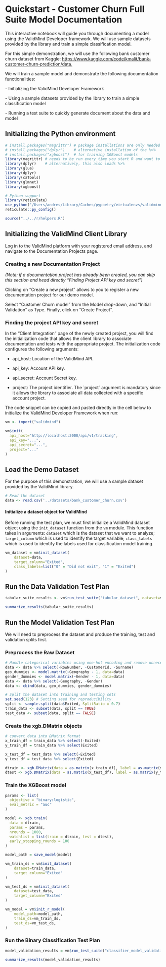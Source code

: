 # **Quickstart - Customer Churn Full Suite Model Documentation**

This interactive notebook will guide you through documenting a model using the ValidMind Developer framework. We will use sample datasets provided by the library and train a simple classification model.

For this simple demonstration, we will use the following bank customer churn dataset from Kaggle: <https://www.kaggle.com/code/kmalit/bank-customer-churn-prediction/data.>

We will train a sample model and demonstrate the following documentation functionalities:

\- Initializing the ValidMind Developer Framework

\- Using a sample datasets provided by the library to train a simple classification model

\- Running a test suite to quickly generate document about the data and model

## **Initializing the Python environment**

```r
# install.packages("magrittr") # package installations are only needed the first time you use it
# install.packages("dplyr")    # alternative installation of the %>%
# install.packages("xgboost")  # for training XGBoost models
library(magrittr) # needs to be run every time you start R and want to use %>%
library(dplyr)    # alternatively, this also loads %>%
library(glue)
library(dplyr)
library(caTools)
library(glmnet)
library(xgboost)

# Python support
library(reticulate)
use_python("/Users/andres/Library/Caches/pypoetry/virtualenvs/validmind-Jp3s24zK-py3.9/bin/python")
reticulate::py_config()
```

```r
source("../../r/helpers.R")
```

## **Initializing the ValidMind Client Library**

Log in to the ValidMind platform with your registered email address, and navigate to the Documentation Projects page.

### **Creating a new Documentation Project**

*(Note: if a documentation project has already been created, you can skip this section and head directly "Finding Project API key and secret")*

Clicking on "Create a new project" allows to you to register a new documentation project for our demo model.

Select "Customer Churn model" from the Model drop-down, and "Initial Validation" as Type. Finally, click on "Create Project".

### **Finding the project API key and secret**

In the "Client Integration" page of the newly created project, you will find the initialization code that allows the client library to associate documentation and tests with the appropriate project. The initialization code configures the following arguments:

-   api_host: Location of the ValidMind API.

-   api_key: Account API key.

-   api_secret: Account Secret key.

-   project: The project identifier. The \`project\` argument is mandatory since it allows the library to associate all data collected with a specific account project.

The code snippet can be copied and pasted directly in the cell below to initialize the ValidMind Developer Framework when run:

```r
vm <- import("validmind")

vm$init(
  api_host="http://localhost:3000/api/v1/tracking",
  api_key="...",
  api_secret="...",
  project="..."
)
```

## **Load the Demo Dataset**

For the purpose of this demonstration, we will use a sample dataset provided by the ValidMind library.

```r
# Read the dataset
data <- read.csv('../datasets/bank_customer_churn.csv')
```

#### **Initialize a dataset object for ValidMind**

Before running the test plan, we must first initialize a ValidMind dataset object using the `init_dataset` function from the `vm` module. This function takes in arguments: `dataset` which is the dataset that we want to analyze; `target_column` which is used to identify the target variable; `class_labels` which is used to identify the labels used for classification model training.

```r
vm_dataset = vm$init_dataset(
    dataset=data,
    target_column="Exited",
    class_labels=list("0" = "Did not exit", "1" = "Exited")
)
```

## **Run the Data Validation Test Plan**

```r
tabular_suite_results <- vm$run_test_suite("tabular_dataset", dataset=vm_dataset)
```

```r
summarize_results(tabular_suite_results)
```

## **Run the Model Validation Test Plan**

We will need to preprocess the dataset and produce the training, test and validation splits first.

### Preprocess the Raw Dataset

```r
# Handle categorical variables using one-hot encoding and remove unnecessary columns
data <- data %>% select(-RowNumber, -CustomerId, -Surname)
geo_dummies <- model.matrix(~Geography - 1, data=data)
gender_dummies <- model.matrix(~Gender - 1, data=data)
data <- data %>% select(-Geography, -Gender)
data <- cbind(data, geo_dummies, gender_dummies)
```

```r
# Split the dataset into training and testing sets
set.seed(123) # Setting seed for reproducibility
split <- sample.split(data$Exited, SplitRatio = 0.7)
train_data <- subset(data, split == TRUE)
test_data <- subset(data, split == FALSE)
```

### Create the xgb.DMatrix objects

```r
# convert data into DMatrix format
x_train_df = train_data %>% select(-Exited)
y_train_df = train_data %>% select(Exited)

x_test_df = test_data %>% select(-Exited)
y_test_df = test_data %>% select(Exited)

dtrain <- xgb.DMatrix(data = as.matrix(x_train_df), label = as.matrix(y_train_df))
dtest <- xgb.DMatrix(data = as.matrix(x_test_df), label = as.matrix(y_test_df))
```

### Train the XGBoost model

```r
params <- list(
  objective = "binary:logistic",
  eval_metric = "auc"
)

model <- xgb.train(
  data = dtrain,
  params = params,
  nrounds = 1000,
  watchlist = list(train = dtrain, test = dtest),
  early_stopping_rounds = 100
)
```

```r
model_path = save_model(model)
```

```r
vm_train_ds = vm$init_dataset(
    dataset=train_data,
    target_column="Exited"
)

vm_test_ds = vm$init_dataset(
    dataset=test_data,
    target_column="Exited"
)

vm_model = vm$init_r_model(
    model_path=model_path,
    train_ds=vm_train_ds,
    test_ds=vm_test_ds,
)
```

### **Run the Binary Classification Test Plan**

```r
model_validation_results = vm$run_test_suite("classifier_model_validation", model=vm_model)
```

```r
summarize_results(model_validation_results)
```
